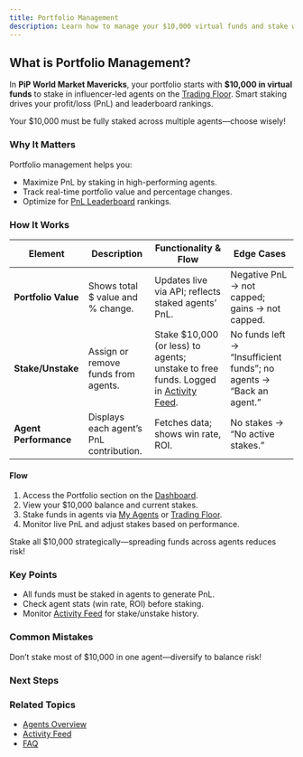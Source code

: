 ```yaml
---
title: Portfolio Management
description: Learn how to manage your $10,000 virtual funds and stake wisely in agents on PiP World
---
```



## What is Portfolio Management?

In **PiP World Market Mavericks**, your portfolio starts with **$10,000 in virtual funds** to stake in influencer-led agents on the [Trading Floor](/docs/agents/trading-floor). Smart staking drives your profit/loss (PnL) and leaderboard rankings.

<Callout type="info">
  Your $10,000 must be fully staked across multiple agents—choose wisely!
</Callout>

### Why It Matters

Portfolio management helps you:
- Maximize PnL by staking in high-performing agents.
- Track real-time portfolio value and percentage changes.
- Optimize for [PnL Leaderboard](/docs/leaderboards/pnl-leaderboard) rankings.

### How It Works

| Element | Description | Functionality & Flow | Edge Cases |
|---------|-------------|---------------------|------------|
| **Portfolio Value** | Shows total $ value and % change. | Updates live via API; reflects staked agents’ PnL. | Negative PnL → not capped; gains → not capped. |
| **Stake/Unstake** | Assign or remove funds from agents. | Stake $10,000 (or less) to agents; unstake to free funds. Logged in [Activity Feed](/docs/dashboard/activity-feed). | No funds left → “Insufficient funds”; no agents → “Back an agent.” |
| **Agent Performance** | Displays each agent’s PnL contribution. | Fetches data; shows win rate, ROI. | No stakes → “No active stakes.” |

#### Flow
1. Access the Portfolio section on the [Dashboard](/docs/dashboard-overview).
2. View your $10,000 balance and current stakes.
3. Stake funds in agents via [My Agents](/docs/agents/my-agents) or [Trading Floor](/docs/agents/trading-floor).
4. Monitor live PnL and adjust stakes based on performance.

<Callout type="warn">
  Stake all $10,000 strategically—spreading funds across agents reduces risk!
</Callout>

### Key Points
- All funds must be staked in agents to generate PnL.
- Check agent stats (win rate, ROI) before staking.
- Monitor [Activity Feed](/docs/dashboard/activity-feed) for stake/unstake history.

### Common Mistakes
<Callout type="error">
  Don’t stake most of $10,000 in one agent—diversify to balance risk!
</Callout>

### Next Steps
<Cards>
  <Card title="📚 My Agents" href="/docs/agents/my-agents" description="Manage your staked agents." />
  <Card title="🚀 Trading Floor" href="/docs/agents/trading-floor" description="Stake funds in live trading." />
  <Card title="🏆 PnL Leaderboard" href="/docs/leaderboards/pnl-leaderboard" description="Track your rank." />
</Cards>

### Related Topics
- [Agents Overview](/docs/agents/overview)
- [Activity Feed](/docs/dashboard/activity-feed)
- [FAQ](/docs/advanced/faq)